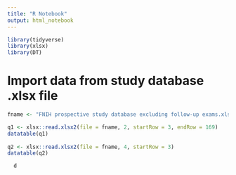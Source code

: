 ```yaml
---
title: "R Notebook"
output: html_notebook
---
```


```r
library(tidyverse)
library(xlsx)
library(DT)
```

# Import data from study database .xlsx file

```r
fname <- "FNIH prospective study database excluding follow-up exams.xlsx"
```

```r
q1 <- xlsx::read.xlsx2(file = fname, 2, startRow = 3, endRow = 169)
datatable(q1)
 
q2 <- xlsx::read.xlsx2(file = fname, 4, startRow = 3)
datatable(q2)
```
```r

  d
```